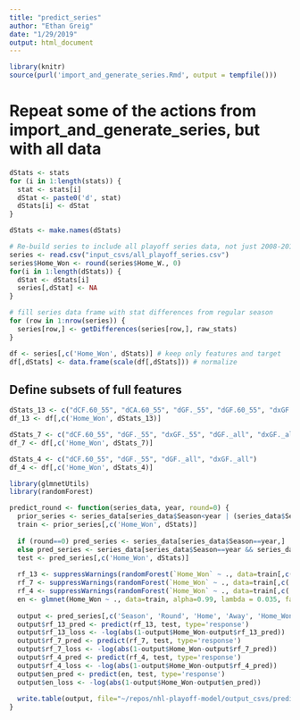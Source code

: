 ```yaml
---
title: "predict_series"
author: "Ethan Greig"
date: "1/29/2019"
output: html_document
---
```


```r
library(knitr)
source(purl('import_and_generate_series.Rmd', output = tempfile()))
```

# Repeat some of the actions from import_and_generate_series, but with all data
```r
dStats <- stats
for (i in 1:length(stats)) {
  stat <- stats[i]
  dStat <- paste0('d', stat)
  dStats[i] <- dStat
}

dStats <- make.names(dStats)

# Re-build series to include all playoff series data, not just 2008-2017
series <- read.csv("input_csvs/all_playoff_series.csv")
series$Home_Won <- round(series$Home_W., 0)
for(i in 1:length(dStats)) {
  dStat <- dStats[i]
  series[,dStat] <- NA
}

# fill series data frame with stat differences from regular season
for (row in 1:nrow(series)) {
  series[row,] <- getDifferences(series[row,], raw_stats)
}

df <- series[,c('Home_Won', dStats)] # keep only features and target
df[,dStats] <- data.frame(scale(df[,dStats])) # normalize
```

## Define subsets of full features
```r
dStats_13 <- c("dCF.60_55", "dCA.60_55", "dGF._55", "dGF.60_55", "dxGF._55", "dCF._all", "dGF._all", "dGA.60_all", "dxGF._all", "dSv._all", "dHDCF._55", "dPK.", "dxBerg")
df_13 <- df[,c('Home_Won', dStats_13)]

dStats_7 <- c("dCF.60_55", "dGF._55", "dxGF._55", "dGF._all", "dxGF._all", "dPK.", "dxBerg")
df_7 <- df[,c('Home_Won', dStats_7)]

dStats_4 <- c("dCF.60_55", "dGF._55", "dGF._all", "dxGF._all")
df_4 <- df[,c('Home_Won', dStats_4)]
```

```r
library(glmnetUtils)
library(randomForest)

predict_round <- function(series_data, year, round=0) {
  prior_series <- series_data[series_data$Season<year | (series_data$Season==year & series_data$Round<round),]
  train <- prior_series[,c('Home_Won', dStats)]
  
  if (round==0) pred_series <- series_data[series_data$Season==year,]
  else pred_series <- series_data[series_data$Season==year && series_data$Round==round,]
  test <- pred_series[,c('Home_Won', dStats)]
  
  rf_13 <- suppressWarnings(randomForest(`Home_Won` ~ ., data=train[,c('Home_Won', dStats_13)], ntree=200000, mtry=2, nodesize=62))
  rf_7 <- suppressWarnings(randomForest(`Home_Won` ~ ., data=train[,c('Home_Won', dStats_7)], ntree=200000, mtry=1, nodesize=25))
  rf_4 <- suppressWarnings(randomForest(`Home_Won` ~ ., data=train[,c('Home_Won', dStats_4)], ntree=200000, mtry=1, nodesize=25))
  en <- glmnet(Home_Won ~ ., data=train, alpha=0.99, lambda = 0.035, family='binomial')
  
  output <- pred_series[,c('Season', 'Round', 'Home', 'Away', 'Home_Won')]
  output$rf_13_pred <- predict(rf_13, test, type='response')
  output$rf_13_loss <- -log(abs(1-output$Home_Won-output$rf_13_pred))
  output$rf_7_pred <- predict(rf_7, test, type='response')
  output$rf_7_loss <- -log(abs(1-output$Home_Won-output$rf_7_pred))
  output$rf_4_pred <- predict(rf_4, test, type='response')
  output$rf_4_loss <- -log(abs(1-output$Home_Won-output$rf_4_pred))
  output$en_pred <- predict(en, test, type='response')
  output$en_loss <- -log(abs(1-output$Home_Won-output$en_pred))
  
  write.table(output, file="~/repos/nhl-playoff-model/output_csvs/predictions.csv", sep=',', col.names=NA)
}
```
